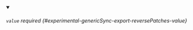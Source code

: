 
<details className="config-field" data-expandable="false" open>
<summary>

###### `value` <span className="config-field-required" data-required="false">required</span> <span className="config-field-type"></span> <span className="config-field-default"></span> <span className="config-field-enum"></span> {#experimental-genericSync-export-reversePatches-value}



</summary>



</details>
